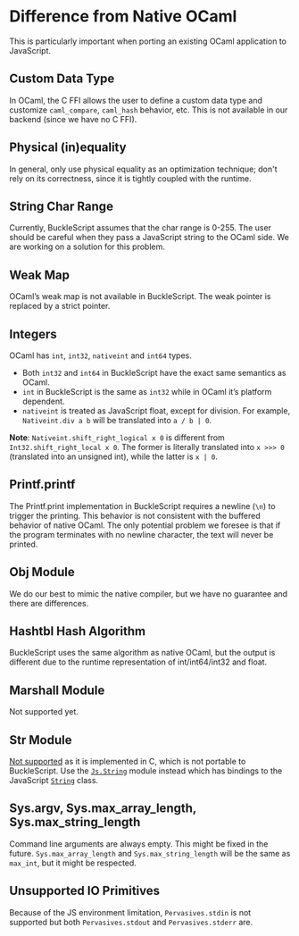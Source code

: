 
# Difference from Native OCaml

This is particularly important when porting an existing OCaml application to JavaScript.

## Custom Data Type

In OCaml, the C FFI allows the user to define a custom data type and customize `caml_compare`, `caml_hash` behavior, etc. This is not available in our backend (since we have no C FFI).

## Physical (in)equality

In general, only use physical equality as an optimization technique; don't rely on its correctness, since it is tightly coupled with the runtime.

## String Char Range

Currently, BuckleScript assumes that the char range is 0-255. The user should be careful when they pass a JavaScript string to the OCaml side. We are working on a solution for this problem.

## Weak Map

OCaml’s weak map is not available in BuckleScript. The weak pointer is replaced by a strict pointer.

## Integers

OCaml has `int`, `int32`, `nativeint` and `int64` types.

- Both `int32` and `int64` in BuckleScript have the exact same semantics as OCaml.
- `int` in BuckleScript is the same as `int32` while in OCaml it’s platform dependent.
- `nativeint` is treated as JavaScript float, except for division. For example, `Nativeint.div a b` will be translated into `a / b | 0`.

**Note**: `Nativeint.shift_right_logical x 0` is different from `Int32.shift_right_local x 0`. The former is literally translated into `x >>> 0` (translated into an unsigned int), while the latter is `x | 0`.

## Printf.printf

The Printf.print implementation in BuckleScript requires a newline (`\n`) to trigger the printing. This behavior is not consistent with the buffered behavior of native OCaml. The only potential problem we foresee is that if the program terminates with no newline character, the text will never be printed.

## Obj Module

We do our best to mimic the native compiler, but we have no guarantee and there are differences.

## Hashtbl Hash Algorithm

BuckleScript uses the same algorithm as native OCaml, but the output is different due to the runtime representation of int/int64/int32 and float.

## Marshall Module

Not supported yet.

## Str Module

[Not supported](https://github.com/BuckleScript/bucklescript/issues/879) as it is implemented in C, which is not portable to BuckleScript. Use the [`Js.String`](/apis/javascript/latest/js/string) module instead which has bindings to the JavaScript [`String`](https://developer.mozilla.org/en-US/docs/Web/JavaScript/Reference/Global_Objects/String) class.

## Sys.argv, Sys.max_array_length, Sys.max_string_length

Command line arguments are always empty. This might be fixed in the future. `Sys.max_array_length` and `Sys.max_string_length` will be the same as `max_int`, but it might be respected.

## Unsupported IO Primitives

Because of the JS environment limitation, `Pervasives.stdin` is not supported but both `Pervasives.stdout` and `Pervasives.stderr` are.
